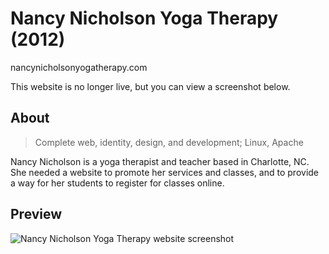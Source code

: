 # Nancy Nicholson Yoga Therapy (2012)
<ThickText>nancynicholsonyogatherapy.com</ThickText>

<Callout type='warning' emoji='⚠️'>
  This website is no longer live, but you can view a screenshot below.
</Callout>

## About

> Complete web, identity, design, and development; Linux, Apache

Nancy Nicholson is a yoga therapist and teacher based in Charlotte, NC. She needed a website to promote her services and classes, and to provide a way for her students to register for classes online.

## Preview

<Image
	src="/static/clients/img-nancy.jpg"
	alt="Nancy Nicholson Yoga Therapy website screenshot"
/>
